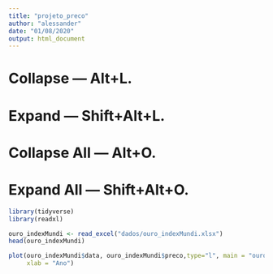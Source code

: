 ```yaml
---
title: "projeto_preco"
author: "alessander"
date: "01/08/2020"
output: html_document
---
```


# Collapse — Alt+L.
# Expand — Shift+Alt+L.
# Collapse All — Alt+O.
# Expand All — Shift+Alt+O.


```r

library(tidyverse)
library(readxl)

```

```r
ouro_indexMundi <- read_excel("dados/ouro_indexMundi.xlsx")
head(ouro_indexMundi)

plot(ouro_indexMundi$data, ouro_indexMundi$preco,type="l", main = "ouro", ylab = "Preço Dolar",
     xlab = "Ano")
```


